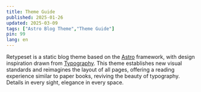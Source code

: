 ```yaml
---
title: Theme Guide
published: 2025-01-26
updated: 2025-03-09
tags: ["Astro Blog Theme","Theme Guide"]
pin: 99
lang: en
---
```


Retypeset is a static blog theme based on the <a href="https://astro.build/">Astro</a> framework, with design inspiration drawn from <a href="https://astro-theme-typography.vercel.app/">Typography</a>. This theme establishes new visual standards and reimagines the layout of all pages, offering a reading experience similar to paper books, reviving the beauty of typography. Details in every sight, elegance in every space.
